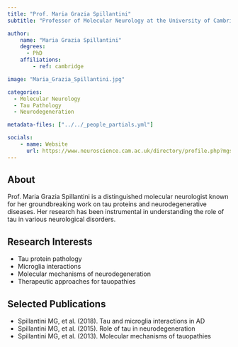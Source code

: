 ```yaml
---
title: "Prof. Maria Grazia Spillantini"
subtitle: "Professor of Molecular Neurology at the University of Cambridge"

author:
    name: "Maria Grazia Spillantini"
    degrees:
      - PhD
    affiliations:
        - ref: cambridge

image: "Maria_Grazia_Spillantini.jpg"

categories:
  - Molecular Neurology
  - Tau Pathology
  - Neurodegeneration

metadata-files: ["../../_people_partials.yml"]

socials:
    - name: Website
      url: https://www.neuroscience.cam.ac.uk/directory/profile.php?mgs
---
```


## About

Prof. Maria Grazia Spillantini is a distinguished molecular neurologist known for her groundbreaking work on tau proteins and neurodegenerative diseases. Her research has been instrumental in understanding the role of tau in various neurological disorders.

## Research Interests

- Tau protein pathology
- Microglia interactions
- Molecular mechanisms of neurodegeneration
- Therapeutic approaches for tauopathies

## Selected Publications

- Spillantini MG, et al. (2018). Tau and microglia interactions in AD
- Spillantini MG, et al. (2015). Role of tau in neurodegeneration
- Spillantini MG, et al. (2013). Molecular mechanisms of tauopathies 